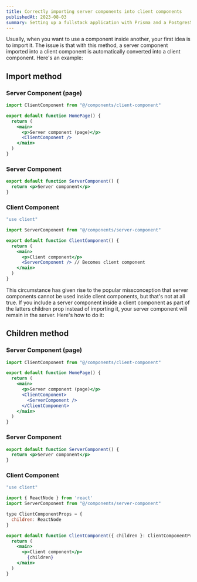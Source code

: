 ```yaml
---
title: Correctly importing server components into client components
publishedAt: 2023-08-03
summary: Setting up a fullstack application with Prisma and a PostgresSQL database in Railway using the Next 13 app directory.
---
```


Usually, when you want to use a component inside another, your first idea is to import it. The issue is that with this method, a server component imported into a client component is automatically converted into a client component. Here's an example:

## Import method

### Server Component (page)

```jsx
import ClientComponent from "@/components/client-component"

export default function HomePage() {
  return (
    <main>
      <p>Server component (page)</p>
      <ClientComponent />
    </main>
  )
}
```

### Server Component

```jsx
export default function ServerComponent() {
  return <p>Server component</p>
}
```

### Client Component

```jsx
"use client"

import ServerComponent from "@/components/server-component"

export default function ClientComponent() {
  return (
    <main>
      <p>Client component</p>
      <ServerComponent /> // Becomes client component
    </main>
  )
}
```

This circumstance has given rise to the popular missconception that server components cannot be used inside client components, but that's not at all true. If you include a server component inside a client component as part of the latters children prop instead of importing it, your server component will remain in the server. Here's how to do it:

## Children method

### Server Component (page)

```jsx
import ClientComponent from "@/components/client-component"

export default function HomePage() {
  return (
    <main>
      <p>Server component (page)</p>
      <ClientComponent>
        <ServerComponent />
      </ClientComponent>
    </main>
  )
}
```

### Server Component

```jsx
export default function ServerComponent() {
  return <p>Server component</p>
}
```

### Client Component

```jsx
"use client"

import { ReactNode } from 'react'
import ServerComponent from "@/components/server-component"

type ClientComponentProps = {
  children: ReactNode
}

export default function ClientComponent({ children }: ClientComponentProps) {
  return (
    <main>
      <p>Client component</p>
        {children}
    </main>
  )
}
```
